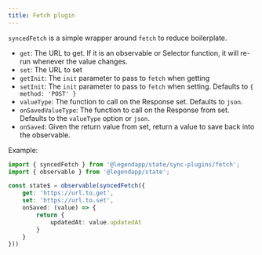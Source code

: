 ```yaml
---
title: Fetch plugin
---
```


`syncedFetch` is a simple wrapper around `fetch` to reduce boilerplate.

- `get`: The URL to get. If it is an observable or Selector function, it will re-run whenever the value changes.
- `set`: The URL to set
- `getInit`: The `init` parameter to pass to `fetch` when getting
- `setInit`: The `init` parameter to pass to `fetch` when setting. Defaults to `{ method: 'POST' }`
- `valueType`: The function to call on the Response set. Defaults to `json`.
- `onSavedValueType`: The function to call on the Response from set. Defaults to the `valueType` option or `json`.
- `onSaved`: Given the return value from set, return a value to save back into the observable.

Example:

```ts
import { syncedFetch } from '@legendapp/state/sync-plugins/fetch';
import { observable } from '@legendapp/state';

const state$ = observable(syncedFetch({
    get: 'https://url.to.get',
    set: 'https://url.to.set',
    onSaved: (value) => {
        return {
            updatedAt: value.updatedAt
        }
    }
}))
```